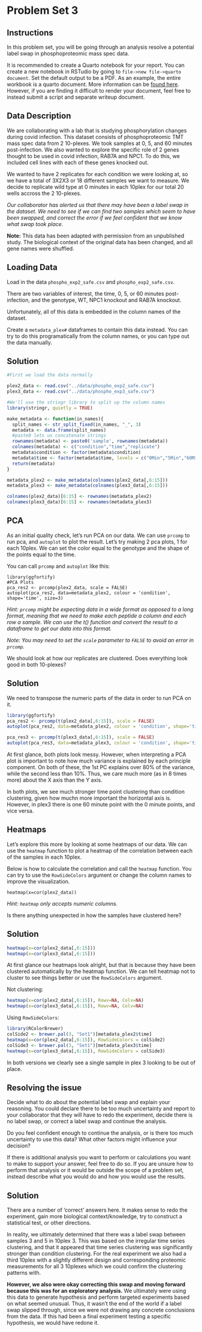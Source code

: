 # Problem Set 3

## Instructions

In this problem set, you will be going through an analysis resolve a potential label swap in phosphoproteomic mass spec data.

It is recommended to create a Quarto notebook for your report. You can create a new notebook in RSTudio by going to `file->new file->quarto document`. Set the default output to be a PDF. As an example, the entire workbook is a quarto document. More information can be [found here](https://quarto.org/docs/get-started/hello/rstudio.html). However, if you are finding it difficult to render your document, feel free to instead submit a script and separate writeup document.

## Data Description

We are collaborating with a lab that is studying phosphorylation changes during covid infection. This dataset consists of phosphoproteomic TMT mass spec data from 2 10-plexes. We took samples at 0, 5, and 60 minutes post-infection. We also wanted to explore the specific role of 2 genes thought to be used in covid infection, RAB7A and NPC1. To do this, we included cell lines with each of these genes knocked out.

We wanted to have 2 replicates for each condition we were looking at, so we have a total of 3X2X3 or 18 different samples we want to measure. We decide to replicate wild type at 0 minutes in each 10plex for our total 20 wells accross the 2 10-plexes.

*Our collaborator has alerted us that there may have been a label swap in the dataset. We need to see if we can find two samples which seem to have been swapped, and correct the error if we feel confident that we know what swap took place.*

**Note:** This data has been adapted with permission from an unpublished study. The biological context of the original data has been changed, and all gene names were shuffled.

## Loading Data

Load in the data `phospho_exp2_safe.csv` and `phospho_exp2_safe.csv`.

There are two variables of interest, the time, 0, 5, or 60 minutes post-infection, and the genotype, WT, NPC1 knockout and RAB7A knockout.

Unfortunately, all of this data is embedded in the column names of the dataset.

Create a `metadata_plex#` dataframes to contain this data instead. You can try to do this programatically from the column names, or you can type out the data manually.

::: {.callout-tip icon="false" collapse="true"}
## Solution

```r
#First we load the data normally

plex2_data <- read.csv("../data/phospho_exp2_safe.csv")
plex3_data <- read.csv("../data/phospho_exp3_safe.csv")

#We'll use the stringr library to split up the column names
library(stringr, quietly = TRUE)

make_metadata <- function(in_names){
  split_names <- str_split_fixed(in_names, "_", 3)
  metadata <- data.frame(split_names)
  #paste0 lets us concatenate strings
  rownames(metadata) <- paste0('sample', rownames(metadata))
  colnames(metadata) <- c("condition","time","replicate")
  metadata$condition <- factor(metadata$condition)
  metadata$time <- factor(metadata$time, levels = c("0Min","5Min","60Min"))
  return(metadata)
}

metadata_plex2 <- make_metadata(colnames(plex2_data[,6:15]))
metadata_plex3 <- make_metadata(colnames(plex3_data[,6:15]))

colnames(plex2_data)[6:15] <- rownames(metadata_plex2)
colnames(plex3_data)[6:15] <- rownames(metadata_plex3)
```
:::

## PCA

As an initial quality check, let's run PCA on our data. We can use `prcomp` to run pca, and `autoplot` to plot the result. Let's try making 2 pca plots, 1 for each 10plex. We can set the color equal to the genotype and the shape of the points equal to the time.

You can call `prcomp` and `autoplot` like this:

    library(ggfortify)
    #PCA Plots
    pca_res2 <- prcomp(plex2_data, scale = FALSE)
    autoplot(pca_res2, data=metadata_plex2, colour = 'condition', shape='time', size=3)

*Hint: `prcomp` might be expecting data in a wide format as opposed to a long format, meaning that we need to make each peptide a column and each row a sample. We can use the t() function and convert the result to a dataframe to get our data into this format.*

*Note: You may need to set the `scale` parameter to `FALSE` to avoid an error in `prcomp`.*

We should look at how our replicates are clustered. Does everything look good in both 10-plexes?

::: {.callout-tip icon="false" collapse="true"}
## Solution

We need to transpose the numeric parts of the data in order to run PCA on it.

```r
library(ggfortify)
pca_res2 <- prcomp(t(plex2_data[,6:15]), scale = FALSE)
autoplot(pca_res2, data=metadata_plex2, colour = 'condition', shape='time', size=3)

pca_res3 <- prcomp(t(plex3_data[,6:15]), scale = FALSE)
autoplot(pca_res3, data=metadata_plex3, colour = 'condition', shape='time', size=3)
```

At first glance, both plots look messy. However, when interpreting a PCA plot is important to note how much variance is explained by each principle component. On both of these, the 1st PC explains over 80% of the variance, while the second less than 10%. Thus, we care much more (as in 8 times more) about the X axis than the Y axis.

In both plots, we see much stronger time point clustering than condition clustering, given how muchn more important the horizontal axis is. However, in plex3 there is one 60 minute point with the 0 minute points, and vice versa.
:::

## Heatmaps

Let's explore this more by looking at some heatmaps of our data. We can use the `heatmap` function to plot a heatmap of the correlation between each of the samples in each 10plex.

Below is how to calculate the correlation and call the `heatmap` function. You can try to use the `RowSideColors` argument or change the column names to improve the visualization.

    heatmap(x=cor(plex2_data))

*Hint: `heatmap` only accepts numeric columns.*

Is there anything unexpected in how the samples have clustered here?

::: {.callout-tip icon="false" collapse="true"}
## Solution

```r
heatmap(x=cor(plex2_data[,6:15]))
heatmap(x=cor(plex3_data[,6:15]))
```

At first glance our heatmaps look alright, but that is because they have been clustered automatically by the heatmap function. We can tell heatmap not to cluster to see things better or use the `RowSideColors` argument.

Not clustering:

```r
heatmap(x=cor(plex2_data[,6:15]), Rowv=NA, Colv=NA)
heatmap(x=cor(plex3_data[,6:15]), Rowv=NA, Colv=NA)
```

Using `RowSideColors`:

```r
library(RColorBrewer)
colSide2 <- brewer.pal(3, "Set1")[metadata_plex2$time]
heatmap(x=cor(plex2_data[,6:15]), RowSideColors = colSide2)
colSide3 <- brewer.pal(3, "Set1")[metadata_plex3$time]
heatmap(x=cor(plex3_data[,6:15]), RowSideColors = colSide3)
```

In both versions we clearly see a single sample in plex 3 looking to be out of place.
:::

## Resolving the issue

Decide what to do about the potential label swap and explain your reasoning. You could declare there to be too much uncertainty and report to your collaborator that they will have to redo the experiment, decide there is no label swap, or correct a label swap and continue the analysis.

Do you feel confident enough to continue the analysis, or is there too much uncertainty to use this data? What other factors might influence your decision?

If there is additional analysis you want to perform or calculations you want to make to support your answer, feel free to do so. If you are unsure how to perform that analysis or it would be outside the scope of a problem set, instead describe what you would do and how you would use the results.

::: {.callout-tip icon="false" collapse="true"}
## Solution

There are a number of 'correct' answers here. It makes sense to redo the experiment, gain more biological context/knowledge, try to construct a statistical test, or other directions.

In reality, we ultimately determined that there was a label swap between samples 3 and 5 in 10plex 3. This was based on the irregular time series clustering, and that it appeared that time series clustering was significantly stronger than condition clustering. For the real experiment we also had a third 10plex with a slightly different design and corresponding proteomic measurements for all 3 10plexes which we could confirm the clustering patterns with.

**However, we also were okay correcting this swap and moving forward because this was for an exploratory analysis.** We ultimately were using this data to generate hypothesis and perform targeted experiments based on what seemed unusual. Thus, it wasn't the end of the world if a label swap slipped through, since we were not drawing any concrete conclusions from the data. If this had been a final experiment testing a specific hypothesis, we would have redone it.
:::
